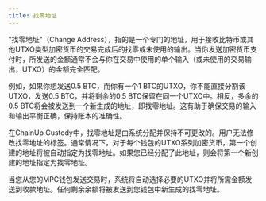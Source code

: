 ```yaml
---
title: 找零地址
---
```


"找零地址"（Change Address），指的是一个专门的地址，用于接收比特币或其他UTXO类型加密货币的交易完成后的找零或未使用的输出。当你发送加密货币支付时，所发送的金额通常不会与你在交易中使用的单个输入（或未使用的交易输出，UTXO）的金额完全匹配。

例如，如果你想发送0.5 BTC，而你有一个1 BTC的UTXO，你不能直接分割该UTXO，发送0.5 BTC，并将剩余的0.5 BTC保留在同一个UTXO中。相反，多余的0.5 BTC将会被发送到一个新生成的地址，即找零地址。这有助于确保交易的输入和输出平衡正确，保持账本的准确性。

在ChainUp Custody中，找零地址是由系统分配并保持不可更改的。用户无法修改找零地址的标签。通常情况下，对于每个钱包的UTXO系列加密货币，第一个创建的地址将被自动指定为找零地址。如果您已经分配了此地址，则会将第一个新创建的地址指定为找零地址。

当您从您的MPC钱包发送交易时，系统将自动选择必要的UTXO并将所需金额发送到收款地址。任何剩余余额将被发送到您钱包中新生成的找零地址。